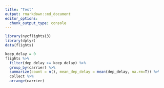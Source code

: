 ```yaml
---
title: "Test"
output: rmarkdown::md_document
editor_options: 
  chunk_output_type: console
---
```


``` r
library(nycflights13)
library(dplyr)
data(flights)
```

```r
keep_delay = 0
flights %>%
  filter(dep_delay >= keep_delay) %>%
  group_by(carrier) %>%
  summarize(count = n(), mean_dep_delay = mean(dep_delay, na.rm=T)) %>%  # mean follows normal R rules
  collect %>% 
  arrange(carrier)
```